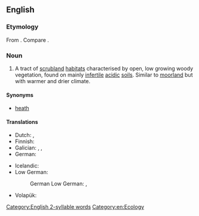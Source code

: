 ==English==

===Etymology===
From {{compound|heath|land|lang=en}}. Compare {{cog|stq|Heedelound||heathland}}.

===Noun===
{{en-noun}}
{{wikipedia}}

# A tract of [[scrubland]] [[habitat]]s characterised by open, low growing woody vegetation, found on mainly [[infertile]] [[acidic]] [[soil]]s. Similar to [[moorland]] but with warmer and drier climate.

====Synonyms====
* [[heath]]

====Translations====
{{trans-top|heathland}}
* Dutch: {{t+|nl|heide|c}}, {{t+|nl|dopheide|c}}
* Finnish: {{t+|fi|nummi}}
* Galician: {{t+|gl|uceira|f}}, {{t+|gl|uzal}}, {{t+|gl|ucedo}}
* German: {{t|de|Heideland|n}}
{{trans-mid}}
* Icelandic: {{t|is|heiði|f}}
* Low German:
*: German Low German: {{t|nds-de|Heidland|n}}, {{t|nds-de|Heidloo|n}}
* Volapük: {{t+|vo|brüyäralän}}
{{trans-bottom}}

[[Category:English 2-syllable words]]
[[Category:en:Ecology]]